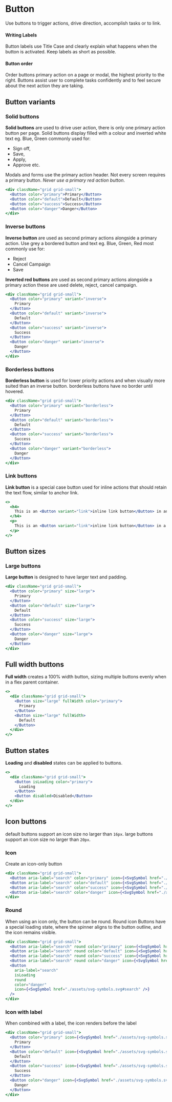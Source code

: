 # Button

Use buttons to trigger actions, drive direction, accomplish tasks or to link.

#### Writing Labels

Button labels use Title Case and clearly explain what happens when the button is activated. Keep labels as short as possible.

#### Button order

Order buttons primary action on a page or modal, the highest priority to the right.
Buttons assist user to complete tasks confidently and to feel secure about the next action they are taking.

## Button variants

### Solid buttons

**Solid buttons** are used to drive user action, there is only one primary action button per page. Solid buttons display filled with a colour and inverted white text eg. Blue, Green commonly used for:

- Sign off,
- Save,
- Apply,
- Approve etc.

Modals and forms use the primary action header. Not every screen requires a primary button. _Never use a primary red action button_.

```jsx live=true
<div className="grid grid-small">
  <Button color="primary">Primary</Button>
  <Button color="default">Default</Button>
  <Button color="success">Success</Button>
  <Button color="danger">Danger</Button>
</div>
```

### Inverse buttons

**Inverse button** are used as second primary actions alongside a primary action. Use grey a bordered button and text eg. Blue, Green, Red most commonly use for:

- Reject
- Cancel Campaign
- Save

**Inverted red buttons** are used as second primary actions alongside a primary action these are used delete, reject, cancel campaign.

```jsx live=true
<div className="grid grid-small">
  <Button color="primary" variant="inverse">
    Primary
  </Button>
  <Button color="default" variant="inverse">
    Default
  </Button>
  <Button color="success" variant="inverse">
    Success
  </Button>
  <Button color="danger" variant="inverse">
    Danger
  </Button>
</div>
```

### Borderless buttons

**Borderless button** is used for lower priority actions and when visually more suited than an inverse button.
borderless buttons have no border until hovered.

```jsx live=true
<div className="grid grid-small">
  <Button color="primary" variant="borderless">
    Primary
  </Button>
  <Button color="default" variant="borderless">
    Default
  </Button>
  <Button color="success" variant="borderless">
    Success
  </Button>
  <Button color="danger" variant="borderless">
    Danger
  </Button>
</div>
```

### Link buttons

**Link button** is a special case button used for inline actions that should retain the text flow, similar to anchor link.

```jsx live=true
<>
  <h4>
    This is an <Button variant="link">inline link button</Button> in an h4 tag.
  </h4>
  <p>
    This is an <Button variant="link">inline link button</Button> in a p tag.
  </p>
</>
```

## Button sizes

### Large buttons

**Large button** is designed to have larger text and padding.

```jsx live=true
<div className="grid grid-small">
  <Button color="primary" size="large">
    Primary
  </Button>
  <Button color="default" size="large">
    Default
  </Button>
  <Button color="success" size="large">
    Success
  </Button>
  <Button color="danger" size="large">
    Danger
  </Button>
</div>
```

## Full width buttons

**Full width** creates a 100% width button, sizing multiple buttons evenly when in a flex parent container.

```jsx live=true
<>
  <div className="grid grid-small">
    <Button size="large" fullWidth color="primary">
      Primary
    </Button>
    <Button size="large" fullWidth>
      Default
    </Button>
  </div>
</>
```

## Button states

**Loading** and **disabled** states can be applied to buttons.

```jsx live=true
<>
  <div className="grid grid-small">
    <Button isLoading color="primary">
      Loading
    </Button>
    <Button disabled>Disabled</Button>
  </div>
</>
```

## Icon buttons

default buttons support an icon size no larger than `16px`.
large buttons support an icon size no larger than `20px`.

### Icon

Create an icon-only button

```jsx live=true
<div className="grid grid-small">
  <Button aria-label="search" color="primary" icon={<SvgSymbol href="./assets/svg-symbols.svg#search" />} />
  <Button aria-label="search" color="default" icon={<SvgSymbol href="./assets/svg-symbols.svg#search" />} />
  <Button aria-label="search" color="success" icon={<SvgSymbol href="./assets/svg-symbols.svg#search" />} />
  <Button aria-label="search" color="danger" icon={<SvgSymbol href="./assets/svg-symbols.svg#search" />} />
</div>
```

### Round

When using an icon only, the button can be round.
Round icon Buttons have a special loading state, where the spinner aligns to the button outline, and the icon remains visible.

```jsx live=true
<div className="grid grid-small">
  <Button aria-label="search" round color="primary" icon={<SvgSymbol href="./assets/svg-symbols.svg#search" />} />
  <Button aria-label="search" round color="default" icon={<SvgSymbol href="./assets/svg-symbols.svg#search" />} />
  <Button aria-label="search" round color="success" icon={<SvgSymbol href="./assets/svg-symbols.svg#search" />} />
  <Button aria-label="search" round color="danger" icon={<SvgSymbol href="./assets/svg-symbols.svg#search" />} />
  <Button
    aria-label="search"
    isLoading
    round
    color="danger"
    icon={<SvgSymbol href="./assets/svg-symbols.svg#search" />}
  />
</div>
```

### Icon with label

When combined with a label, the icon renders before the label

```jsx live=true
<div className="grid grid-small">
  <Button color="primary" icon={<SvgSymbol href="./assets/svg-symbols.svg#search" />}>
    Primary
  </Button>
  <Button color="default" icon={<SvgSymbol href="./assets/svg-symbols.svg#search" />}>
    Default
  </Button>
  <Button color="success" icon={<SvgSymbol href="./assets/svg-symbols.svg#search" />}>
    Success
  </Button>
  <Button color="danger" icon={<SvgSymbol href="./assets/svg-symbols.svg#search" />}>
    Danger
  </Button>
</div>
```

<Props componentName="Button" />
